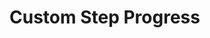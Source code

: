 
# Custom Step Progress

<Playground>
    <ProgressBar
        steps={[
            {
                id: 1,
                text: 'Step 1',
                status: 'Pending',
                progress: 100,
            },
            {
                id: 2,
                text: 'Step 2',
                status: 'Pending',
                progress: 100,
            },
            {
                id: 3,
                text: 'Step 3',
                status: 'Pending',
                progress: 50,
            },
            {
                id: 4,
                text: 'Step 4',
                status: 'Pending',
                progress: 0,
            }
        ]}
        activeStep={4}
        color="#4B0082"
    />
</Playground>